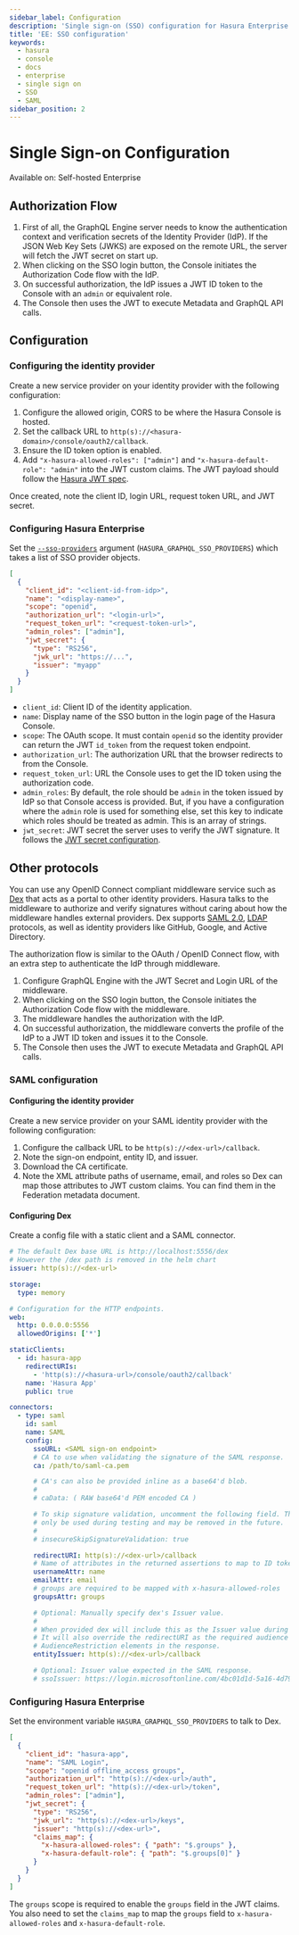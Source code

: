 ```yaml
---
sidebar_label: Configuration
description: 'Single sign-on (SSO) configuration for Hasura Enterprise Edition'
title: 'EE: SSO configuration'
keywords:
  - hasura
  - console
  - docs
  - enterprise
  - single sign on
  - SSO
  - SAML
sidebar_position: 2
---
```



# Single Sign-on Configuration

<div className="badge badge--primary heading-badge">Available on: Self-hosted Enterprise</div>

## Authorization Flow

<Thumbnail src="/img/enterprise/sso-auth-flow-oauth.png" alt="SSO OAuth flow" />

1. First of all, the GraphQL Engine server needs to know the authentication context and verification secrets of the
   Identity Provider (IdP). If the JSON Web Key Sets (JWKS) are exposed on the remote URL, the server will fetch the JWT
   secret on start up.
2. When clicking on the SSO login button, the Console initiates the Authorization Code flow with the IdP.
3. On successful authorization, the IdP issues a JWT ID token to the Console with an `admin` or equivalent role.
4. The Console then uses the JWT to execute Metadata and GraphQL API calls.

## Configuration

### Configuring the identity provider

Create a new service provider on your identity provider with the following configuration:

1. Configure the allowed origin, CORS to be where the Hasura Console is hosted.
2. Set the callback URL to `http(s)://<hasura-domain>/console/oauth2/callback`.
3. Ensure the ID token option is enabled.
4. Add `"x-hasura-allowed-roles": ["admin"]` and `"x-hasura-default-role": "admin"` into the JWT custom claims. The JWT
   payload should follow the [Hasura JWT spec](/auth/authentication/jwt.mdx#example-decoded-payload).

Once created, note the client ID, login URL, request token URL, and JWT secret.

### Configuring Hasura Enterprise

Set the [`--sso-providers`](/deployment/graphql-engine-flags/reference.mdx#single-sign-on-providers) argument
(`HASURA_GRAPHQL_SSO_PROVIDERS`) which takes a list of SSO provider objects.

```json
[
  {
    "client_id": "<client-id-from-idp>",
    "name": "<display-name>",
    "scope": "openid",
    "authorization_url": "<login-url>",
    "request_token_url": "<request-token-url>",
    "admin_roles": ["admin"],
    "jwt_secret": {
      "type": "RS256",
      "jwk_url": "https://...",
      "issuer": "myapp"
    }
  }
]
```

- `client_id`: Client ID of the identity application.
- `name`: Display name of the SSO button in the login page of the Hasura Console.
- `scope`: The OAuth scope. It must contain `openid` so the identity provider can return the JWT `id_token` from the
  request token endpoint.
- `authorization_url`: The authorization URL that the browser redirects to from the Console.
- `request_token_url`: URL the Console uses to get the ID token using the authorization code.
- `admin_roles`: By default, the role should be `admin` in the token issued by IdP so that Console access is provided.
  But, if you have a configuration where the `admin` role is used for something else, set this key to indicate which
  roles should be treated as admin. This is an array of strings.
- `jwt_secret`: JWT secret the server uses to verify the JWT signature. It follows the
  [JWT secret configuration](/auth/authentication/jwt.mdx#configure-hasura-jwt-mode).

## Other protocols

You can use any OpenID Connect compliant middleware service such as [Dex](https://github.com/dexidp/dex) that acts as a
portal to other identity providers. Hasura talks to the middleware to authorize and verify signatures without caring
about how the middleware handles external providers. Dex supports [SAML 2.0](https://dexidp.io/docs/connectors/saml/),
[LDAP](https://dexidp.io/docs/connectors/ldap/) protocols, as well as identity providers like GitHub, Google, and Active
Directory.

The authorization flow is similar to the OAuth / OpenID Connect flow, with an extra step to authenticate the IdP through
middleware.

<Thumbnail src="/img/enterprise/sso-auth-flow-middleware.png" alt="SSO middleware authentication flow" />

1. Configure GraphQL Engine with the JWT Secret and Login URL of the middleware.
2. When clicking on the SSO login button, the Console initiates the Authorization Code flow with the middleware.
3. The middleware handles the authorization with the IdP.
4. On successful authorization, the middleware converts the profile of the IdP to a JWT ID token and issues it to the
   Console.
5. The Console then uses the JWT to execute Metadata and GraphQL API calls.

### SAML configuration

#### Configuring the identity provider

Create a new service provider on your SAML identity provider with the following configuration:

1. Configure the callback URL to be `http(s)://<dex-url>/callback`.
2. Note the sign-on endpoint, entity ID, and issuer.
3. Download the CA certificate.
4. Note the XML attribute paths of username, email, and roles so Dex can map those attributes to JWT custom claims. You
   can find them in the Federation metadata document.

#### Configuring Dex

Create a config file with a static client and a SAML connector.

```yaml
# The default Dex base URL is http://localhost:5556/dex
# However the /dex path is removed in the helm chart
issuer: http(s)://<dex-url>

storage:
  type: memory

# Configuration for the HTTP endpoints.
web:
  http: 0.0.0.0:5556
  allowedOrigins: ['*']

staticClients:
  - id: hasura-app
    redirectURIs:
      - 'http(s)://<hasura-url>/console/oauth2/callback'
    name: 'Hasura App'
    public: true

connectors:
  - type: saml
    id: saml
    name: SAML
    config:
      ssoURL: <SAML sign-on endpoint>
      # CA to use when validating the signature of the SAML response.
      ca: /path/to/saml-ca.pem

      # CA's can also be provided inline as a base64'd blob.
      #
      # caData: ( RAW base64'd PEM encoded CA )

      # To skip signature validation, uncomment the following field. This should
      # only be used during testing and may be removed in the future.
      #
      # insecureSkipSignatureValidation: true

      redirectURI: http(s)://<dex-url>/callback
      # Name of attributes in the returned assertions to map to ID token claims.
      usernameAttr: name
      emailAttr: email
      # groups are required to be mapped with x-hasura-allowed-roles
      groupsAttr: groups

      # Optional: Manually specify dex's Issuer value.
      #
      # When provided dex will include this as the Issuer value during AuthnRequest.
      # It will also override the redirectURI as the required audience when evaluating
      # AudienceRestriction elements in the response.
      entityIssuer: http(s)://<dex-url>/callback

      # Optional: Issuer value expected in the SAML response.
      # ssoIssuer: https://login.microsoftonline.com/4bc01d1d-5a16-4d79-b651-5a5b592aeb57/v2.0
```

### Configuring Hasura Enterprise

Set the environment variable `HASURA_GRAPHQL_SSO_PROVIDERS` to talk to Dex.

```json
[
  {
    "client_id": "hasura-app",
    "name": "SAML Login",
    "scope": "openid offline_access groups",
    "authorization_url": "http(s)://<dex-url>/auth",
    "request_token_url": "http(s)://<dex-url>/token",
    "admin_roles": ["admin"],
    "jwt_secret": {
      "type": "RS256",
      "jwk_url": "http(s)://<dex-url>/keys",
      "issuer": "http(s)://<dex-url>",
      "claims_map": {
        "x-hasura-allowed-roles": { "path": "$.groups" },
        "x-hasura-default-role": { "path": "$.groups[0]" }
      }
    }
  }
]
```

The `groups` scope is required to enable the `groups` field in the JWT claims. You also need to set the `claims_map` to
map the `groups` field to `x-hasura-allowed-roles` and `x-hasura-default-role`.

